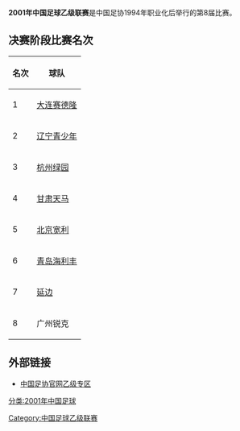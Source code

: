{{expand|time=2013-05-25T11:01:24+00:00}}
'''2001年中国足球乙级联赛'''是中国足协1994年职业化后举行的第8届比赛。

==决赛阶段比赛名次==
{| class="wikitable"
|-
! 名次 !! 球队
|-
| 1 || [[大连赛德隆|大连赛德隆]]
|-
| 2 || [[辽宁青少年足球俱乐部|辽宁青少年]]
|-
| 3 ||[[杭州绿园足球俱乐部|杭州绿园]]
|-
| 4 ||[[甘肃天马|甘肃天马]]
|-
| 5 ||[[北京宽利足球俱乐部|北京宽利]]
|-
| 6 ||[[青岛海利丰|青岛海利丰]]
|-
| 7 ||[[延边长白虎足球俱乐部|延边]]
|-
| 8 ||广州锐克
|}

==外部链接==
*[https://web.archive.org/web/20120204083134/http://www.fa.org.cn/zy/index.html 中国足协官网乙级专区]

{{中国足球乙级联賽}}
[[分类:2001年中国足球|分类:2001年中国足球]]
[[Category:中国足球乙级联赛|Category:中国足球乙级联赛]]